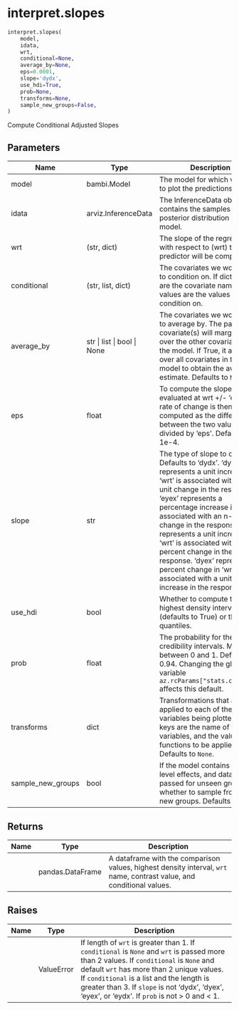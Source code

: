 # interpret.slopes { #bambi.interpret.slopes }

```python
interpret.slopes(
    model,
    idata,
    wrt,
    conditional=None,
    average_by=None,
    eps=0.0001,
    slope='dydx',
    use_hdi=True,
    prob=None,
    transforms=None,
    sample_new_groups=False,
)
```

Compute Conditional Adjusted Slopes

## Parameters {.doc-section .doc-section-parameters}

| Name              | Type                        | Description                                                                                                                                                                                                                                                                                                                                                                                                                                                   | Default    |
|-------------------|-----------------------------|---------------------------------------------------------------------------------------------------------------------------------------------------------------------------------------------------------------------------------------------------------------------------------------------------------------------------------------------------------------------------------------------------------------------------------------------------------------|------------|
| model             | bambi.Model                 | The model for which we want to plot the predictions.                                                                                                                                                                                                                                                                                                                                                                                                          | _required_ |
| idata             | arviz.InferenceData         | The InferenceData object that contains the samples from the posterior distribution of the model.                                                                                                                                                                                                                                                                                                                                                              | _required_ |
| wrt               | (str, dict)                 | The slope of the regression with respect to (wrt) this predictor will be computed.                                                                                                                                                                                                                                                                                                                                                                            | _required_ |
| conditional       | (str, list, dict)           | The covariates we would like to condition on. If dict, keys are the covariate names and values are the values to condition on.                                                                                                                                                                                                                                                                                                                                | `None`     |
| average_by        | str \| list \| bool \| None | The covariates we would like to average by. The passed covariate(s) will marginalize over the other covariates in the model. If True, it averages over all covariates in the model to obtain the average estimate. Defaults to `None`.                                                                                                                                                                                                                        | `None`     |
| eps               | float                       | To compute the slope, 'wrt' is evaluated at wrt +/- 'eps'. The rate of change is then computed as the difference between the two values divided by 'eps'. Defaults to 1e-4.                                                                                                                                                                                                                                                                                   | `0.0001`   |
| slope             | str                         | The type of slope to compute. Defaults to 'dydx'. 'dydx' represents a unit increase in 'wrt' is associated with an n-unit change in the response. 'eyex' represents a percentage increase in 'wrt' is associated with an n-percent change in the response. 'eydx' represents a unit increase in 'wrt' is associated with an n-percent change in the response. 'dyex' represents a percent change in 'wrt' is associated with a unit increase in the response. | `'dydx'`   |
| use_hdi           | bool                        | Whether to compute the highest density interval (defaults to True) or the quantiles.                                                                                                                                                                                                                                                                                                                                                                          | `True`     |
| prob              | float                       | The probability for the credibility intervals. Must be between 0 and 1. Defaults to 0.94. Changing the global variable `az.rcParams["stats.ci_prob"]` affects this default.                                                                                                                                                                                                                                                                                   | `None`     |
| transforms        | dict                        | Transformations that are applied to each of the variables being plotted. The keys are the name of the variables, and the values are functions to be applied. Defaults to `None`.                                                                                                                                                                                                                                                                              | `None`     |
| sample_new_groups | bool                        | If the model contains group-level effects, and data is passed for unseen groups, whether to sample from the new groups. Defaults to `False`.                                                                                                                                                                                                                                                                                                                  | `False`    |

## Returns {.doc-section .doc-section-returns}

| Name   | Type             | Description                                                                                                           |
|--------|------------------|-----------------------------------------------------------------------------------------------------------------------|
|        | pandas.DataFrame | A dataframe with the comparison values, highest density interval, `wrt` name, contrast value, and conditional values. |

## Raises {.doc-section .doc-section-raises}

| Name   | Type       | Description                                                                                                                                                                                                                                                                                                                          |
|--------|------------|--------------------------------------------------------------------------------------------------------------------------------------------------------------------------------------------------------------------------------------------------------------------------------------------------------------------------------------|
|        | ValueError | If length of `wrt` is greater than 1. If `conditional` is `None` and `wrt` is passed more than 2 values. If `conditional` is `None` and default `wrt` has more than 2 unique values. If `conditional` is a list and the length is greater than 3. If `slope` is not 'dydx', 'dyex', 'eyex', or 'eydx'. If `prob` is not > 0 and < 1. |